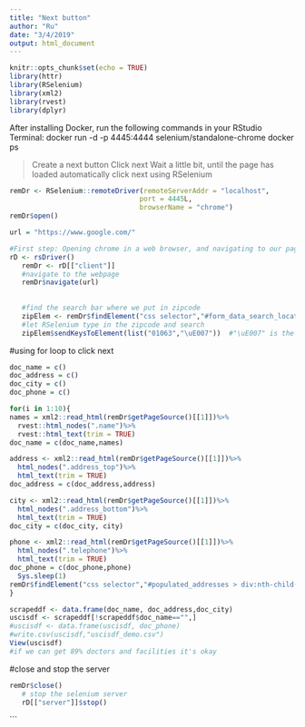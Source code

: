 ```yaml
---
title: "Next button"
author: "Ru"
date: "3/4/2019"
output: html_document
---
```


```r
knitr::opts_chunk$set(echo = TRUE)
library(httr)
library(RSelenium)
library(xml2)
library(rvest)
library(dplyr)
```
After installing Docker, run the following commands in your RStudio Terminal:
docker run -d -p 4445:4444 selenium/standalone-chrome
docker ps


> Create a next button
> Click next 
> Wait a little bit, until the page has loaded 
> automatically click next using RSelenium 

```r
remDr <- RSelenium::remoteDriver(remoteServerAddr = "localhost",
                                port = 4445L,
                                browserName = "chrome")
remDr$open()
```

```r
url = "https://www.google.com/"

#First step: Opening chrome in a web browser, and navigating to our page
rD <- rsDriver()
   remDr <- rD[["client"]]
   #navigate to the webpage 
   remDr$navigate(url)
   
   
   #find the search bar where we put in zipcode
   zipElem <- remDr$findElement("css selector","#form_data_search_location")
   #let RSelenium type in the zipcode and search 
   zipElem$sendKeysToElement(list("01063","\uE007"))  #"\uE007" is the key for "ENTER"
```

#using for loop to click next 
```r
doc_name = c()
doc_address = c()
doc_city = c()
doc_phone = c()

for(i in 1:10){
names = xml2::read_html(remDr$getPageSource()[[1]])%>%
  rvest::html_nodes(".name")%>%
  rvest::html_text(trim = TRUE)
doc_name = c(doc_name,names)

address <- xml2::read_html(remDr$getPageSource()[[1]])%>%
  html_nodes(".address_top")%>%
  html_text(trim = TRUE)
doc_address = c(doc_address,address)

city <- xml2::read_html(remDr$getPageSource()[[1]])%>%
  html_nodes(".address_bottom")%>%
  html_text(trim = TRUE)
doc_city = c(doc_city, city)

phone <- xml2::read_html(remDr$getPageSource()[[1]])%>%
  html_nodes(".telephone")%>%
  html_text(trim = TRUE)
doc_phone = c(doc_phone,phone)
  Sys.sleep(1)
remDr$findElement("css selector","#populated_addresses > div:nth-child(11) > div > div.next > button")$clickElement()
}
```


```r
scrapeddf <- data.frame(doc_name, doc_address,doc_city)
uscisdf <- scrapeddf[!scrapeddf$doc_name=="",]
#uscisdf <- data.frame(uscisdf, doc_phone)
#write.csv(uscisdf,"uscisdf_demo.csv")
View(uscisdf)
#if we can get 89% doctors and facilities it's okay

```


#close and stop the server
```r
remDr$close()
   # stop the selenium server
   rD[["server"]]$stop()
```
```

